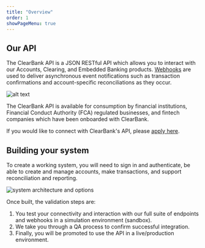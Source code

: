 ```yaml
---
title: "Overview"
order: 1
showPageMenu: true
---
```


## Our API

The ClearBank API is a JSON RESTful API which allows you to interact with our Accounts, Clearing, and Embedded Banking products. [Webhooks](./getting-started#use-webhooks) are used to deliver asynchronous event notifications such as transaction confirmations and account-specific reconciliations as they occur.

![alt text](/assets/images/how-the-API-works.png "How the ClearBank API works")

The ClearBank API is available for consumption by financial institutions, Financial Conduct Authority (FCA) regulated businesses, and fintech companies which have been onboarded with ClearBank.

If you would like to connect with ClearBank's API, please [apply here](https://clear.bank/eligibility-criteria).

## Building your system

To create a working system, you will need to sign in and authenticate, be able to create and manage accounts, make transactions, and support reconciliation and reporting.

![system architecture and options](/assets/images/system-overview-europe.svg "system architecture and options")

Once built, the validation steps are:

1. You test your connectivity and interaction with our full suite of endpoints and webhooks in a simulation environment (sandbox).
2. We take you through a QA process to confirm successful integration.
3. Finally, you will be promoted to use the API in a live/production environment.